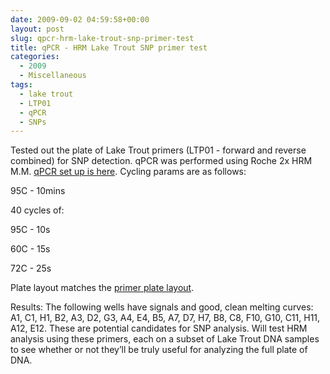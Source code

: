 ```yaml
---
date: 2009-09-02 04:59:58+00:00
layout: post
slug: qpcr-hrm-lake-trout-snp-primer-test
title: qPCR - HRM Lake Trout SNP primer test
categories:
  - 2009
  - Miscellaneous
tags:
  - lake trout
  - LTP01
  - qPCR
  - SNPs
---
```


Tested out the plate of Lake Trout primers (LTP01 - forward and reverse combined) for SNP detection. qPCR was performed using Roche 2x HRM M.M. [qPCR set up is here](https://eagle.fish.washington.edu/Arabidopsis/Notebook%20Workup%20Files/20090901-01.jpg). Cycling params are as follows:

95C - 10mins

40 cycles of:

95C - 10s

60C - 15s

72C - 25s

Plate layout matches the [primer plate layout](https://spreadsheets.google.com/ccc?key=tg7mtIbECmdwRrBdQr3lOnA).

Results: The following wells have signals and good, clean melting curves: A1, C1, H1, B2, A3, D2, G3, A4, E4, B5, A7, D7, H7, B8, C8, F10, G10, C11, H11, A12, E12. These are potential candidates for SNP analysis. Will test HRM analysis using these primers, each on a subset of Lake Trout DNA samples to see whether or not they'll be truly useful for analyzing the full plate of DNA.
